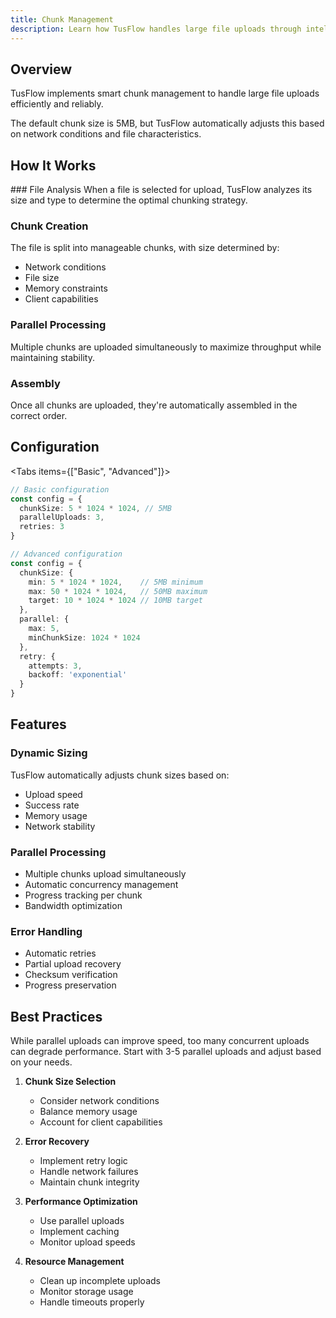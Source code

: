 ```yaml
---
title: Chunk Management
description: Learn how TusFlow handles large file uploads through intelligent chunking
---
```



## Overview

TusFlow implements smart chunk management to handle large file uploads efficiently and reliably.

<Callout type="info">
  The default chunk size is 5MB, but TusFlow automatically adjusts this based on network conditions and file characteristics.
</Callout>

## How It Works

<Steps>
  ### File Analysis
  When a file is selected for upload, TusFlow analyzes its size and type to determine the optimal chunking strategy.

  ### Chunk Creation
  The file is split into manageable chunks, with size determined by:
  - Network conditions
  - File size
  - Memory constraints
  - Client capabilities

  ### Parallel Processing
  Multiple chunks are uploaded simultaneously to maximize throughput while maintaining stability.

  ### Assembly
  Once all chunks are uploaded, they're automatically assembled in the correct order.
</Steps>

## Configuration

<Tabs items={["Basic", "Advanced"]}>
  ```typescript tab
  // Basic configuration
  const config = {
    chunkSize: 5 * 1024 * 1024, // 5MB
    parallelUploads: 3,
    retries: 3
  }
  ```

  ```typescript tab
  // Advanced configuration
  const config = {
    chunkSize: {
      min: 5 * 1024 * 1024,    // 5MB minimum
      max: 50 * 1024 * 1024,   // 50MB maximum
      target: 10 * 1024 * 1024 // 10MB target
    },
    parallel: {
      max: 5,
      minChunkSize: 1024 * 1024
    },
    retry: {
      attempts: 3,
      backoff: 'exponential'
    }
  }
  ```
</Tabs>

## Features

### Dynamic Sizing
TusFlow automatically adjusts chunk sizes based on:
- Upload speed
- Success rate
- Memory usage
- Network stability

### Parallel Processing
- Multiple chunks upload simultaneously
- Automatic concurrency management
- Progress tracking per chunk
- Bandwidth optimization

### Error Handling
- Automatic retries
- Partial upload recovery
- Checksum verification
- Progress preservation

## Best Practices

<Callout type="warning">
  While parallel uploads can improve speed, too many concurrent uploads can degrade performance. Start with 3-5 parallel uploads and adjust based on your needs.
</Callout>

1. **Chunk Size Selection**
   - Consider network conditions
   - Balance memory usage
   - Account for client capabilities

2. **Error Recovery**
   - Implement retry logic
   - Handle network failures
   - Maintain chunk integrity

3. **Performance Optimization**
   - Use parallel uploads
   - Implement caching
   - Monitor upload speeds

4. **Resource Management**
   - Clean up incomplete uploads
   - Monitor storage usage
   - Handle timeouts properly
